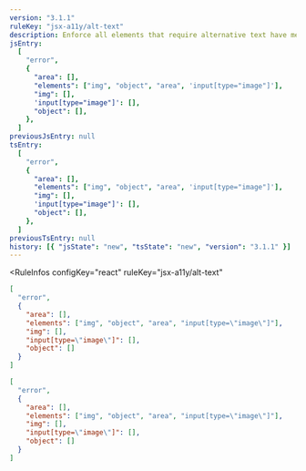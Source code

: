 ```yaml
---
version: "3.1.1"
ruleKey: "jsx-a11y/alt-text"
description: Enforce all elements that require alternative text have meaningful information to relay back to end user
jsEntry:
  [
    "error",
    {
      "area": [],
      "elements": ["img", "object", "area", 'input[type="image"]'],
      "img": [],
      'input[type="image"]': [],
      "object": [],
    },
  ]
previousJsEntry: null
tsEntry:
  [
    "error",
    {
      "area": [],
      "elements": ["img", "object", "area", 'input[type="image"]'],
      "img": [],
      'input[type="image"]': [],
      "object": [],
    },
  ]
previousTsEntry: null
history: [{ "jsState": "new", "tsState": "new", "version": "3.1.1" }]
---
```


<RuleInfos 
  configKey="react" 
  ruleKey="jsx-a11y/alt-text" 
>

```json
[
  "error",
  {
    "area": [],
    "elements": ["img", "object", "area", "input[type=\"image\"]"],
    "img": [],
    "input[type=\"image\"]": [],
    "object": []
  }
]
```

```json
[
  "error",
  {
    "area": [],
    "elements": ["img", "object", "area", "input[type=\"image\"]"],
    "img": [],
    "input[type=\"image\"]": [],
    "object": []
  }
]
```

</RuleInfos>
